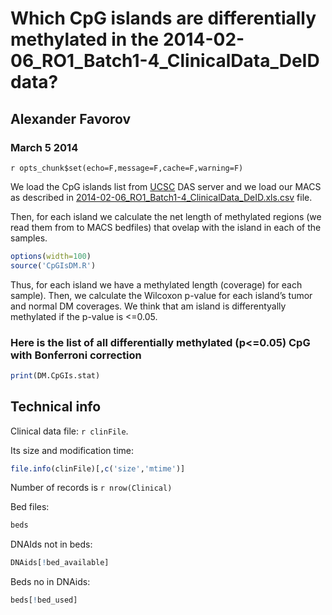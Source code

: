 Which CpG islands are differentially methylated in the 2014-02-06_RO1_Batch1-4_ClinicalData_DeID data?
========================================================

Alexander Favorov  
-----------------------------------------------

### March 5 2014

`r opts_chunk$set(echo=F,message=F,cache=F,warning=F)`
<!-- cache is off, we save all the neccessary things in Rda -->

We load the CpG islands list from <a href=http://genome.ucsc.edu/>UCSC</a> DAS server and we load our MACS as described in <a href=..\2014-02-06_RO1_Batch1-4_ClinicalData_DeID.html>2014-02-06_RO1_Batch1-4_ClinicalData_DeID.xls.csv</a> file. 

Then, for each island we calculate the net length of methylated regions (we read them from to MACS bedfiles) that ovelap with the island in each of the samples.

```r
options(width=100)
source('CpGIsDM.R')
```

Thus, for each island we have a methylated length (coverage) for each sample).
Then, we calculate the Wilcoxon p-value for each island's tumor and normal DM coverages.
We think that am island is differentyally methylated if the p-value is <=0.05. 

### Here is the list of all differentially methylated (p<=0.05) CpG with Bonferroni correction
```r
print(DM.CpGIs.stat)
```


Technical info
-------------------------------
Clinical data file: `r clinFile`.

Its size and modification time: 
```r
file.info(clinFile)[,c('size','mtime')] 
```
Number of records is `r nrow(Clinical)`

Bed files:
```r
beds
```
DNAIds not in beds:
```r
DNAids[!bed_available]
```
Beds no in DNAids:
```r
beds[!bed_used]
```

